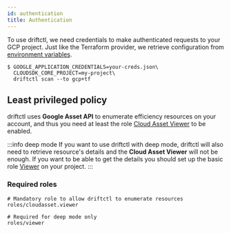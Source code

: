 ```yaml
---
id: authentication
title: Authentication
---
```


To use driftctl, we need credentials to make authenticated requests to your GCP project.
Just like the Terraform provider, we retrieve configuration from [environment variables](https://registry.terraform.io/providers/hashicorp/google/latest/docs/guides/provider_reference#full-reference).

```shell
$ GOOGLE_APPLICATION_CREDENTIALS=your-creds.json\
  CLOUDSDK_CORE_PROJECT=my-project\
  driftctl scan --to gcp+tf
```

## Least privileged policy

driftctl uses **Google Asset API** to enumerate efficiency resources on your account, and thus you need at least the role [Cloud Asset Viewer](https://cloud.google.com/iam/docs/understanding-roles#cloud-asset-roles) to be enabled.

:::info deep mode
If you want to use driftctl with deep mode, driftctl will also need to retrieve resource's details and the **Cloud Asset Viewer** will not be enough.
If you want to be able to get the details you should set up the basic role [Viewer](https://cloud.google.com/iam/docs/understanding-roles#basic-definitions) on your project.
:::

### Required roles

```
# Mandatory role to allow driftctl to enumerate resources
roles/cloudasset.viewer

# Required for deep mode only
roles/viewer
```